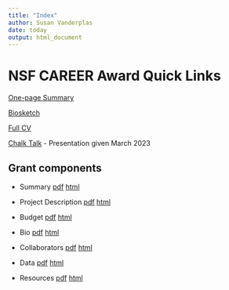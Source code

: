 ```yaml
---
title: "Index"
author: Susan Vanderplas
date: today
output: html_document
---
```


<!-- Use the build tab to build website. All .qmds will be knitted into .pdfs and put into the doc folder -->

# NSF CAREER Award Quick Links

[One-page Summary](1pg-summary.pdf)

[Biosketch](NSF-Biosketch.pdf)

[Full CV](https://srvanderplas.github.io/CV/SusanVanderplas-CV.pdf)

[Chalk Talk](https://srvanderplas.github.io/Presentations/2023-CAREER-chalk-talk/#/) - Presentation given March 2023


## Grant components

- Summary [pdf](Summary.pdf) [html](Summary.html)

- Project Description [pdf](Project_Description.pdf) [html](Project_Description.html)

- Budget [pdf](Budget.pdf) [html](Budget.html)

- Bio [pdf](Bio.pdf) [html](Bio.html)
- Collaborators [pdf](Collaborators.pdf) [html](Collaborators.html)

- Data [pdf](Data.pdf) [html](Data.html)
<!-- - Postdoc Plan [pdf](Collaborators.pdf) [html](Collaborators.html) -->
- Resources [pdf](Resources.pdf) [html](Resources.html)
